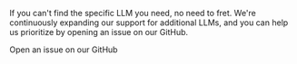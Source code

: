 <p>
    If you can't find the specific LLM you need, no need to fret. We're continuously expanding our support for
    additional LLMs, and you can help us prioritize by opening an issue on our GitHub.
</p>

<CardGroup cols={2}>
    <Card
        title="GitHub"
        icon="github"
        href="https://github.com/CherryHQ/embed-js/issues/new?assignees=&labels=&projects=&template=feature_request.yml"
        color="#181717"
    >
        Open an issue on our GitHub
    </Card>
</CardGroup>
